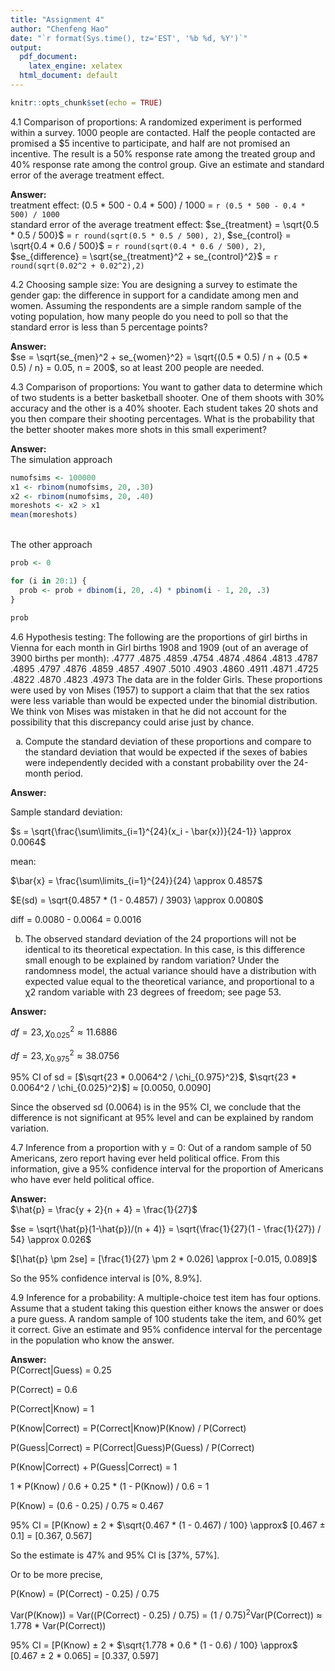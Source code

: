 ```yaml
---
title: "Assignment 4"
author: "Chenfeng Hao"
date: "`r format(Sys.time(), tz='EST', '%b %d, %Y')`"
output:
  pdf_document: 
    latex_engine: xelatex
  html_document: default
---
```


```r
knitr::opts_chunk$set(echo = TRUE)
```


4.1 Comparison of proportions: A randomized experiment is performed within a survey. 1000  people are contacted. Half the people contacted are promised a $5 incentive to participate, and  half are not promised an incentive. The result is a 50% response rate among the treated group  and 40% response rate among the control group. Give an estimate and standard error of the average treatment effect. 

**Answer:**  
treatment effect: (0.5 * 500 - 0.4 * 500) / 1000 = `r (0.5 * 500 - 0.4 * 500) / 1000`  
standard error of the average treatment effect: $se_{treatment} = \sqrt{0.5 * 0.5 / 500}$ = `r round(sqrt(0.5 * 0.5 / 500), 2)`, $se_{control} = \sqrt{0.4 * 0.6 / 500}$ = `r round(sqrt(0.4 * 0.6 / 500), 2)`, $se_{difference} = \sqrt{se_{treatment}^2 + se_{control}^2}$ = `r round(sqrt(0.02^2 + 0.02^2),2)`

4.2 Choosing sample size: You are designing a survey to estimate the gender gap: the difference in  support for a candidate among men and women. Assuming the respondents are a simple random  sample of the voting population, how many people do you need to poll so that the standard error  is less than 5 percentage points? 

**Answer:**  
$se = \sqrt{se_{men}^2 + se_{women}^2} = \sqrt{(0.5 * 0.5) / n + (0.5 * 0.5) / n} = 0.05, n = 200$, so at least 200 people are needed.

4.3 Comparison of proportions: You want to gather data to determine which of two students is a  better basketball shooter. One of them shoots with 30% accuracy and the other is a 40% shooter.  Each student takes 20 shots and you then compare their shooting percentages. What is the  probability that the better shooter makes more shots in this small experiment? 

**Answer:**  
The simulation approach
\
```r
numofsims <- 100000
x1 <- rbinom(numofsims, 20, .30)
x2 <- rbinom(numofsims, 20, .40)
moreshots <- x2 > x1
mean(moreshots)
```

\
The other approach
```r
prob <- 0

for (i in 20:1) {
  prob <- prob + dbinom(i, 20, .4) * pbinom(i - 1, 20, .3)
}

prob
```



4.6 Hypothesis testing: The following are the proportions of girl births in Vienna for each month in  Girl births 1908 and 1909 (out of an average of 3900 births per month):  .4777 .4875 .4859 .4754 .4874 .4864 .4813 .4787 .4895 .4797 .4876 .4859  .4857 .4907 .5010 .4903 .4860 .4911 .4871 .4725 .4822 .4870 .4823 .4973  The data are in the folder Girls. These proportions were used by von Mises (1957) to support  a claim that that the sex ratios were less variable than would be expected under the binomial  distribution. We think von Mises was mistaken in that he did not account for the possibility that  this discrepancy could arise just by chance.  

(a) Compute the standard deviation of these proportions and compare to the standard deviation that would be expected if the sexes of babies were independently decided with a constant  probability over the 24-month period.  

**Answer:**  

Sample standard deviation:  

$s = \sqrt{\frac{\sum\limits_{i=1}^{24}(x_i - \bar{x})}{24-1}} \approx 0.0064$

mean: 

$\bar{x} = \frac{\sum\limits_{i=1}^{24}}{24} \approx 0.4857$ 

$E(sd) = \sqrt{0.4857 * (1 - 0.4857) / 3903} \approx 0.0080$ 

diff = 0.0080 - 0.0064 = 0.0016 

(b) The observed standard deviation of the 24 proportions will not be identical to its theoretical  expectation. In this case, is this difference small enough to be explained by random variation?  Under the randomness model, the actual variance should have a distribution with expected  value equal to the theoretical variance, and proportional to a χ2 random variable with 23  degrees of freedom; see page 53. 

**Answer:**  

$df = 23, \chi_{0.025}^2 \approx 11.6886$ 

$df = 23, \chi_{0.975}^2 \approx 38.0756$ 

95% CI of sd = [$\sqrt{23 * 0.0064^2 / \chi_{0.975}^2}$, $\sqrt{23 * 0.0064^2 / \chi_{0.025}^2}$] $\approx$ [0.0050, 0.0090] 

Since the observed sd (0.0064) is in the 95% CI, we conclude that the difference is not significant at 95% level and can be explained by random variation. 

4.7 Inference from a proportion with y = 0: Out of a random sample of 50 Americans, zero report  having ever held political office. From this information, give a 95% confidence interval for the  proportion of Americans who have ever held political office. 

**Answer:**  
$\hat{p} = \frac{y + 2}{n + 4} = \frac{1}{27}$

$se = \sqrt{\hat{p}(1-\hat{p})/(n + 4)} = \sqrt{\frac{1}{27}(1 - \frac{1}{27}) / 54} \approx 0.026$

$[\hat{p} \pm 2se] = [\frac{1}{27} \pm 2 * 0.026] \approx [-0.015, 0.089]$

So the 95% confidence interval is [0%, 8.9%].

4.9 Inference for a probability: A multiple-choice test item has four options. Assume that a student  taking this question either knows the answer or does a pure guess. A random sample of 100 students take the item, and 60% get it correct. Give an estimate and 95% confidence interval for the percentage in the population who know the answer. 

**Answer:**  
P(Correct|Guess) = 0.25   

P(Correct) = 0.6 

P(Correct|Know) = 1 

P(Know|Correct) = P(Correct|Know)P(Know) / P(Correct) 

P(Guess|Correct) = P(Correct|Guess)P(Guess) / P(Correct) 

P(Know|Correct) + P(Guess|Correct) = 1 

1 * P(Know) / 0.6 + 0.25 * (1 - P(Know)) / 0.6 = 1

P(Know) = (0.6 - 0.25) / 0.75 $\approx$ 0.467 

95% CI = [P(Know) $\pm$ 2 * $\sqrt{0.467 * (1 - 0.467) / 100} \approx$  [0.467 $\pm$ 0.1] = [0.367, 0.567] 

So the estimate is 47% and 95% CI is [37%, 57%].

Or to be more precise,

P(Know) = (P(Correct) - 0.25) / 0.75  

Var(P(Know)) = Var((P(Correct) - 0.25) / 0.75) = (1 / 0.75)^2^Var(P(Correct)) $\approx$ 1.778 * Var(P(Correct)) 

95% CI = [P(Know) $\pm$ 2 * $\sqrt{1.778 * 0.6 * (1 - 0.6) / 100} \approx$  [0.467 $\pm$ 2 * 0.065] = [0.337, 0.597]



